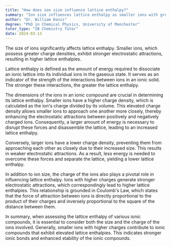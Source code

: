 ```yaml
---
title: "How does ion size influence lattice enthalpy?"
summary: "Ion size influences lattice enthalpy as smaller ions with greater charge densities have stronger electrostatic attractions, resulting in higher lattice enthalpies."
author: "Dr. William Davis"
degree: "PhD in Chemical Physics, University of Manchester"
tutor_type: "IB Chemistry Tutor"
date: 2024-03-13
---
```


The size of ions significantly affects lattice enthalpy. Smaller ions, which possess greater charge densities, exhibit stronger electrostatic attractions, resulting in higher lattice enthalpies.

Lattice enthalpy is defined as the amount of energy required to dissociate an ionic lattice into its individual ions in the gaseous state. It serves as an indicator of the strength of the interactions between ions in an ionic solid. The stronger these interactions, the greater the lattice enthalpy.

The dimensions of the ions in an ionic compound are crucial in determining its lattice enthalpy. Smaller ions have a higher charge density, which is calculated as the ion's charge divided by its volume. This elevated charge density allows smaller ions to approach one another more closely, thereby enhancing the electrostatic attractions between positively and negatively charged ions. Consequently, a larger amount of energy is necessary to disrupt these forces and disassemble the lattice, leading to an increased lattice enthalpy.

Conversely, larger ions have a lower charge density, preventing them from approaching each other as closely due to their increased size. This results in weaker electrostatic attractions. As a result, less energy is needed to overcome these forces and separate the lattice, yielding a lower lattice enthalpy.

In addition to ion size, the charge of the ions also plays a pivotal role in influencing lattice enthalpy. Ions with higher charges generate stronger electrostatic attractions, which correspondingly lead to higher lattice enthalpies. This relationship is grounded in Coulomb's Law, which states that the force of attraction between ions is directly proportional to the product of their charges and inversely proportional to the square of the distance between them.

In summary, when assessing the lattice enthalpy of various ionic compounds, it is essential to consider both the size and the charge of the ions involved. Generally, smaller ions with higher charges contribute to ionic compounds that exhibit elevated lattice enthalpies. This indicates stronger ionic bonds and enhanced stability of the ionic compounds.
    